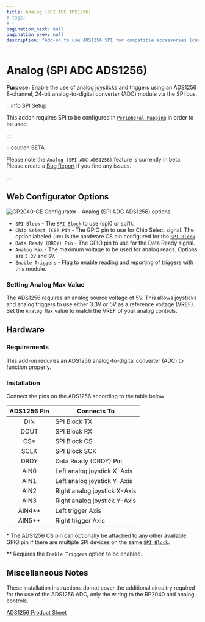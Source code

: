 ```yaml
---
title: Analog (SPI ADC ADS1256)
# tags:
# -
pagination_next: null
pagination_prev: null
description: "Add-on to use ADS1256 SPI for compatible accessories (currently in early beta)"
---
```


# Analog (SPI ADC ADS1256)

**Purpose:** Enable the use of analog joysticks and triggers using an ADS1256 8-channel, 24-bit analog-to-digital
converter (ADC) module via the SPI bus.

:::info SPI Setup

This addon requires SPI to be configured in [`Peripheral Mapping`](../web-configurator/menu-pages/03-peripheral-mapping.mdx#spi)
in order to be used.

:::

:::caution BETA

Please note the `Analog (SPI ADC ADS1256)` feature is currently in beta.
Please create a [Bug Report](https://github.com/OpenStickCommunity/GP2040-CE/issues/new?labels=bug&template=issue---bug-report.md)
if you find any issues.

:::

## Web Configurator Options

![GP2040-CE Configurator - Analog (SPI ADC ADS1256) options](../assets/images/gpc-add-ons-ads1256-spi.png)

- `SPI Block` - The [`SPI Block`](../web-configurator/menu-pages/03-peripheral-mapping.mdx#spi) to use (spi0 or spi1).
- `Chip Select (CS) Pin` - The GPIO pin to use for Chip Select signal. The option labeled `(HW)` is the hardware CS pin configured
                           for the [`SPI Block`](../web-configurator/menu-pages/03-peripheral-mapping.mdx#spi).
- `Data Ready (DRDY) Pin` - The GPIO pin to use for the Data Ready signal.
- `Analog Max` - The maximum voltage to be used for analog reads. Options are `3.3V` and `5V`.
- `Enable Triggers` - Flag to enable reading and reporting of triggers with this module.

### Setting Analog Max Value

The ADS1256 requires an analog source voltage of 5V. This allows joysticks and analog triggers to use either 3.3V or 5V as a
reference voltage (VREF). Set the `Analog Max` value to match the VREF of your analog controls.

## Hardware

### Requirements

This add-on requires an ADS1256 analog-to-digital converter (ADC) to function properly.

### Installation

Connect the pins on the ADS1256 according to the table below

| ADS1256 Pin | Connects To                   |
| :---------: | ----------------------------- |
|    DIN      | SPI Block TX                  |
|    DOUT     | SPI Block RX                  |
|    CS*      | SPI Block CS                  |
|    SCLK     | SPI Block SCK                 |
|    DRDY     | Data Ready (DRDY) Pin         |
|    AIN0     | Left analog joystick X-Axis   |
|    AIN1     | Left analog joystick Y-Axis   |
|    AIN2     | Right analog joystick X-Axis  |
|    AIN3     | Right analog joystick Y-Axis  |
|    AIN4**   | Left trigger Axis             |
|    AIN5**   | Right trigger Axis            |

\* The ADS1256 CS pin can optionally be attached to any other available GPIO pin if there are multiple SPI devices on the same
[`SPI Block`](../web-configurator/menu-pages/03-peripheral-mapping.mdx#spi).

\** Requires the `Enable Triggers` option to be enabled.

## Miscellaneous Notes

These installation instructions do not cover the additional circuitry required for the use of the ADS1256 ADC, only the wiring to
the RP2040 and analog controls.

[ADS1256 Product Sheet](https://www.ti.com/lit/ds/symlink/ads1256.pdf)
